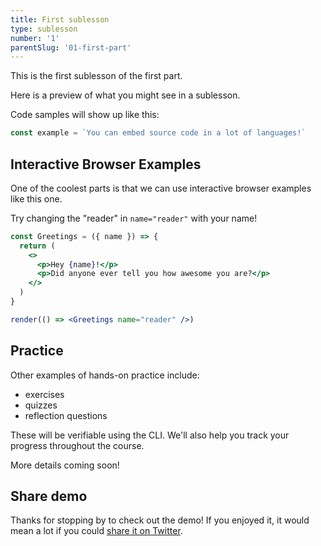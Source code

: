 ```yaml
---
title: First sublesson
type: sublesson
number: '1'
parentSlug: '01-first-part'
---
```


This is the first sublesson of the first part.

Here is a preview of what you might see in a sublesson.

Code samples will show up like this:

```jsx
const example = `You can embed source code in a lot of languages!`
```

## Interactive Browser Examples

One of the coolest parts is that we can use interactive browser examples like
this one.

Try changing the "reader" in `name="reader"` with your name!

```jsx live
const Greetings = ({ name }) => {
  return (
    <>
      <p>Hey {name}!</p>
      <p>Did anyone ever tell you how awesome you are?</p>
    </>
  )
}

render(() => <Greetings name="reader" />)
```

## Practice

Other examples of hands-on practice include:

- exercises
- quizzes
- reflection questions

These will be verifiable using the CLI. We'll also help you track your progress
throughout the course.

More details coming soon!

## Share demo

Thanks for stopping by to check out the demo! If you enjoyed it, it would mean a
lot if you could
[share it on Twitter](https://twitter.com/intent/tweet?text=I%20loved%20the%20demo%20for%20%40jsjoeio%27s%20upcoming%20courses!%20%F0%9F%98%84%0A%0AIf%20you%20want%20to%20check%20it%20out%2C%20install%20the%20CLI%20and%20download%20the%20demo%20course!%20%F0%9F%9A%80%0A%0Ahttps%3A%2F%2Fgithub.com%2Fjsjoeio%2Fjp-courses-install%23quickstart).
